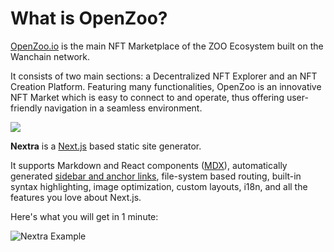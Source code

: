 
# What is OpenZoo?

[OpenZoo.io](https://openzoo.io) is the main NFT Marketplace of the ZOO Ecosystem built on the Wanchain network. 

It consists of two main sections: a Decentralized NFT Explorer and an NFT Creation Platform.
Featuring many functionalities, OpenZoo is an innovative NFT Market which is easy to connect to and operate, thus offering user-friendly navigation in a seamless environment.

![](/openzoointro.png)

**Nextra** is a [Next.js](https://nextjs.org) based static site generator.

It supports Markdown and React components ([MDX](/features/mdx)), automatically generated [sidebar and anchor links](/get-started#sidebar-and-anchor-links), file-system based routing, built-in syntax highlighting, image optimization, custom layouts, i18n, and all the features you love about Next.js.

Here's what you will get in 1 minute:

<Bleed>![Nextra Example](../public/demo.png)</Bleed>
